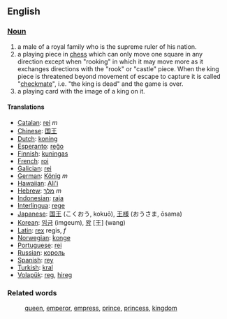 ==English==

===[[Noun]]===
#a male of a royal family who is the supreme ruler of his nation.
#a playing piece in [[chess]] which can only move one square in any direction except when "rooking" in which it may move more as it exchanges directions with the "rook" or "castle" piece. When the king piece is threatened beyond movement of escape to capture it is called "[[checkmate]]", i.e. "the king is dead" and the game is over.
#a playing card with the image of a king on it.

==== Translations ====
*[[Catalan]]: [[rei]] ''m''
*[[Chinese]]: [[国王]]
*[[Dutch]]: [[koning]]
*[[Esperanto]]: [[reĝo]]
*[[Finnish]]: [[kuningas]]
*[[French]]: [[roi]]
*[[Galician]]: [[rei]]
*[[German]]: [[König]] ''m''
*[[Hawaiian]]: [[Ali'i]] 
*[[Hebrew]]: [[מלך]] ''m''
*[[Indonesian]]: [[raja]]
*[[Interlingua]]: [[rege]]
*[[Japanese]]: [[国王]] (こくおう, kokuō), [[王様]] (おうさま, ōsama)
*[[Korean]]: [[임금]] (imgeum), [[왕]] [王] (wang)
*[[Latin]]: [[rex]] regis, ''f''
*[[Norwegian]]: [[konge]]
*[[Portuguese]]: [[rei]]
*[[Russian]]: [[король]]
*[[Spanish]]: [[rey]]
*[[Turkish]]: [[kral]]
*[[Volapük]]: [[reg]], [[hireg]]

===Related words===
:[[queen]], [[emperor]], [[empress]], [[prince]], [[princess]], [[kingdom]]